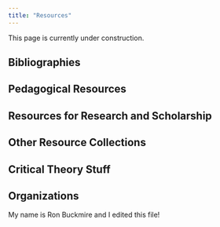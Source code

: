 ```yaml
---
title: "Resources"
---
```


This page is currently under construction. 

## Bibliographies 

## Pedagogical Resources

## Resources for Research and Scholarship

## Other Resource Collections

## Critical Theory Stuff

## Organizations

My name is  Ron Buckmire and I edited this file!
